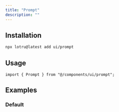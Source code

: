 ```yaml
---
title: "Prompt"
description: ""
---
```


<ComponentPreview id="examples/prompt-01" />

## Installation

```bash
npx lotru@latest add ui/prompt
```

## Usage

```tsx
import { Prompt } from "@/components/ui/prompt";
```

## Examples

### Default

<ComponentPreview id="examples/prompt-01" />
